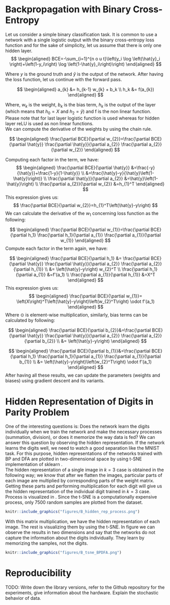 # Backpropagation with Binary Cross-Entropy {#chap:appendix_a}
Let us consider a simple binary classification task. It is common to use a network with a single logistic output with the binary cross-entropy loss function and for the sake of simplicity, let us assume that there is only one hidden layer.
$$
\begin{aligned}
BCE=-\sum_{i=1}^{n o u t}\left(y_i \log \left(\hat{y}_i \right)+\left(1-y_i\right) \log \left(1-\hat{y}_i\right)\right)
\end{aligned}
$$

Where $y$ is the ground truth and $\hat{y}$ is the output of the network. After having the loss function, let us continue with the forward pass.

$$
\begin{aligned} 
a_{k} &= h_{k-1} w_{k} + b_k \\
h_k &= f(a_{k})
\end{aligned}
$$

Where, $w_k$ is the weight, $b_{k}$ is the bias term, $h_k$ is the output of the layer (which means that $h_0 = X$ and $h_2 = \hat{y}$) and f is the non linear function. Please note that for last layer logistic function is used whereas for hidden layer reLU is used as non linear functions.\
We can compute the derivative of the weights by using the chain rule.

$$
\begin{aligned} 
\frac{\partial BCE}{\partial w_{2}}=\frac{\partial BCE}{\partial \hat{y}} \frac{\partial \hat{y}}{\partial a_{2}} \frac{\partial a_{2}}{\partial w_{2}}
\end{aligned}
$$

Computing each factor in the term, we have:
$$
\begin{aligned}
\frac{\partial BCE}{\partial \hat{y}} &=\frac{-y}{\hat{y}}+\frac{1-y}{1-\hat{y}} \\
&=\frac{\hat{y}-y}{\hat{y}\left(1-\hat{y}\right)} \\
\frac{\partial \hat{y}}{\partial a_{2}} &=\hat{y}\left(1-\hat{y}\right) \\
\frac{\partial a_{2}}{\partial w_{2}} &=h_{1}^T
\end{aligned}
$$
This expression gives us:
$$
\frac{\partial BCE}{\partial w_{2}}=h_{1}^T\left(\hat{y}-y\right)
$$
We can calculate the derivative of the $w_1$ concerning loss function as the following:

$$
\begin{aligned} 
\frac{\partial BCE}{\partial w_{1}}=\frac{\partial BCE}{\partial h_1} \frac{\partial h_1}{\partial a_{1}} \frac{\partial a_{1}}{\partial w_{1}}
\end{aligned}
$$
Compute each factor in the term again, we have:

$$
\begin{aligned}
\frac{\partial BCE}{\partial h_1} &= \frac{\partial BCE}{\partial \hat{y}} \frac{\partial \hat{y}}{\partial a_{2}} \frac{\partial a_{2}}{\partial h_{1}}  \\
&= \left(\hat{y}-y\right) w_{2}^T \\
\frac{\partial h_1}{\partial a_{1}} &=f'(a_1) \\
\frac{\partial a_{1}}{\partial h_{1}} &=X^T
\end{aligned}
$$
This expression gives us:
$$
\begin{aligned}
\frac{\partial BCE}{\partial w_{1}}= \left(X\right)^T\left(\hat{y}-y\right)\left(w_{2}^T\right) \odot f'(a_1)
\end{aligned}
$$
Where $\odot$ is element-wise multiplication, similarly, bias terms can be calculated by following:

$$
\begin{aligned} 
\frac{\partial BCE}{\partial b_{2}}&=\frac{\partial BCE}{\partial \hat{y}} \frac{\partial \hat{y}}{\partial a_{2}} \frac{\partial a_{2}}{\partial b_{2}} \\
&= \left(\hat{y}-y\right)
\end{aligned}
$$

$$
\begin{aligned} 
\frac{\partial BCE}{\partial b_{1}}&=\frac{\partial BCE}{\partial h_1} \frac{\partial h_1}{\partial a_{1}} \frac{\partial a_{1}}{\partial b_{1}} \\
&= \left(\hat{y}-y\right)\left(w_{2}^T\right) \odot f'(a_1)
\end{aligned}
$$
After having all these results, we can update the parameters (weights and biases) using gradient descent and its variants.

# Hidden Representation of Digits in Parity Problem
One of the interesting questions is: Does the network learn the digits individually when we train the network and make the necessary processes (summation, division), or does it memorize the way data is fed? We can answer this question by observing the hidden representation. If the network learns the digits well, we need to watch a good separation like the MNIST task. For this purpose, hidden representations of the networks trained with BP and DFA are plotted in two-dimensional space by using t-SNE \cite{vanDerMaaten2008} implementation of sklearn \cite{scikit-learn}.\
The hidden representation of a single image in $k=3$ case is obtained in the following way; we know that after we flatten the images, particular parts of each image are multiplied by corresponding parts of the weight matrix. Getting these parts and performing multiplication for each digit will give us the hidden representation of the individual digit trained in $k=3$ case. Process is visualized in \ref{fig:HiddenRepProcess}. Since the t-SNE is a computationally expensive process, only 7500 random samples are plotted from the dataset.
```r
knitr::include_graphics("figures/B_hidden_rep_process.png")
```
\noindent With this matrix multiplication, we have the hidden representation of each image. The rest is visualizing them by using the t-SNE. In figure \ref{fig:tSNEBPDFA} we can observe the results in two dimensions and say that the networks do not capture the information about the digits individually. They learn by memorizing the samples, not the digits.
```r
knitr::include_graphics("figures/B_tsne_BPDFA.png")
```

# Reproducibility
TODO: Write down the library versions, refer to the Github repository for the experiments, give information about the hardware. Explain the stochastic behavior of data.
